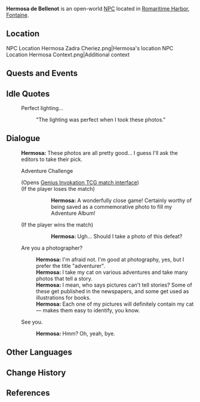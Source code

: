 {{Meta
<!-- Remove this template after adding the missing info -->
|missing_NPC_profile  = yes
}}
{{Character Infobox
|type             = Open-World NPC
|image            = NPC Hermosa.png
|realname         = Hermosa de Bellenot<ref>Interactable: [[Fontaine Research Institute of Kinetic Energy Engineering Region#Book Donation Statistics|Book Donation Statistics]]</ref>
|deceased         = <!-- Past (for deceased prior to events of the game) or free response -->
|region           = Fontaine
|location         = Fontaine
|affiliation      = 
|title            = Adventurer (Self-Proclaimed)

|ancestry         = <!-- Clan/family -->
|father           = 
|mother           = 
|spouse           = 
|sibling          = 
|child            = 
|relative         = 

|voiceEN          = 
|voiceCN          = 
|voiceJP          = 
|voiceKR          = 
|dialoguereward   = 
}}
'''Hermosa de Bellenot''' is an open-world [[NPC]] located in [[Romaritime Harbor]], [[Fontaine]].

==Location==
<gallery>
NPC Location Hermosa Zadra Cheriez.png|Hermosa's location
NPC Location Hermosa Context.png|Additional context
</gallery>
<!--
==Profile==
''(To be added.)''

===Appearance===
''(To be added.)''
-->
==Quests and Events==
{{Quests and Events
|Finale = non-speaking
}}

==Idle Quotes==
{{Dialogue Start}}
: {{DIcon|Idle}} Perfect lighting...
:: {{A|VO Hermosa 01.ogg}} "The lighting was perfect when I took these photos."
{{Dialogue End}}

==Dialogue==
{{Dialogue Start}}
:'''Hermosa:''' These photos are all pretty good... I guess I'll ask the editors to take their pick.
:{{DIcon|TCG}} Adventure Challenge
:;(Opens [[Genius Invokation TCG/Stage/Hermosa/Everything's in the Effect|Genius Invokation TCG match interface]])
:;(If the player loses the match)
:::'''Hermosa:''' A wonderfully close game! Certainly worthy of being saved as a commemorative photo to fill my Adventure Album!
:;(If the player wins the match)
:::'''Hermosa:''' Ugh... Should I take a photo of this defeat?
:{{DIcon}} Are you a photographer?
::'''Hermosa:''' I'm afraid not. I'm good at photography, yes, but I prefer the title "adventurer".
::'''Hermosa:''' I take my cat on various adventures and take many photos that tell a story.
::'''Hermosa:''' I mean, who says pictures can't tell stories? Some of these get published in the newspapers, and some get used as illustrations for books.
::'''Hermosa:''' Each one of my pictures will definitely contain my cat &mdash; makes them easy to identify, you know.
:{{DIcon}} See you.
::'''Hermosa:''' Hmm? Oh, yeah, bye.
{{Dialogue End}}
<!--
==Event Dialogue==
===Event Name===
{{Dialogue Start}}
:'''{{subst:PAGENAME}}:'''
{{Dialogue End}}
-->

==Other Languages==
{{Other Languages|default_hidden= 1
|en      = Hermosa
|zhs     = 赫茉莎
|zhs_rm  = Hèmòshā
|zht     = 赫茉莎
|zht_rm  = Hèmòshā
|ja      = エルモザ
|ja_rm   = Erumoza
|ko      = 에르모사
|es      = Hermose
|fr      = Hermosa
|ru      = Эрмоса
|th      = Hermosa
|vi      = Hermosa
|de      = Hermosa
|id      = Hermosa
|pt      = Hermosa
|tr      = Hermosa
|it      = Hermosa
}}

==Change History==
{{Change History|4.0}}

==References==
{{Reflist}}